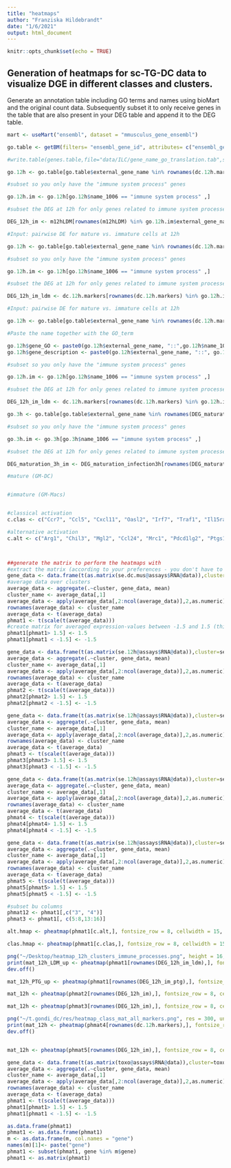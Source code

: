 ```yaml
---
title: "heatmaps"
author: "Franziska Hildebrandt"
date: "1/6/2021"
output: html_document
---
```


```r
knitr::opts_chunk$set(echo = TRUE)
```

## Generation of heatmaps for sc-TG-DC data to visualize DGE in different classes and clusters.

Generate an annotation table including GO terms and names using bioMart and the original count data. Subsequently subset it to only receive genes in the table that are also present in your DEG table and append it to the DEG table.


```r

mart <- useMart("ensembl", dataset = "mmusculus_gene_ensembl")

go.table <- getBM(filters= "ensembl_gene_id", attributes= c("ensembl_gene_id", "external_gene_name", "description", "go_id","name_1006", "namespace_1003"), values= rownames(dc.data.mus), mart= mart)

#write.table(genes.table,file="data/ILC/gene_name_go_translation.tab",sep="\t")

```

```r

go.12h <- go.table[go.table$external_gene_name %in% rownames(dc.12h.markers) ,]

#subset so you only have the "immune system process" genes 

go.12h.im <- go.12h[go.12h$name_1006 == "immune system process" ,]

#subset the DEG at 12h for only genes related to immune system processes

DEG_12h_im <- m12hLDM[rownames(m12hLDM) %in% go.12h.im$external_gene_name ,]

```

```r

#Input: pairwise DE for mature vs. immature cells at 12h 

go.12h <- go.table[go.table$external_gene_name %in% rownames(dc.12h.markers) ,]

#subset so you only have the "immune system process" genes 

go.12h.im <- go.12h[go.12h$name_1006 == "immune system process" ,]

#subset the DEG at 12h for only genes related to immune system processes

DEG_12h_im_ldm <- dc.12h.markers[rownames(dc.12h.markers) %in% go.12h.im$external_gene_name ,]

```

```r

#Input: pairwise DE for mature vs. immature cells at 12h 

go.12h <- go.table[go.table$external_gene_name %in% rownames(dc.12h.markers) ,]

#Paste the name together with the GO_term

go.12h$gene_GO <- paste0(go.12h$external_gene_name, "::",go.12h$name_1006)
go.12h$gene_description <- paste0(go.12h$external_gene_name, "::", go.12h$description)

#subset so you only have the "immune system process" genes 

go.12h.im <- go.12h[go.12h$name_1006 == "immune system process" ,]

#subset the DEG at 12h for only genes related to immune system processes

DEG_12h_im_ldm <- dc.12h.markers[rownames(dc.12h.markers) %in% go.12h.im$external_gene_name ,]

```


```r

go.3h <- go.table[go.table$external_gene_name %in% rownames(DEG_maturation_infection3h) ,]

#subset so you only have the "immune system process" genes 

go.3h.im <- go.3h[go.3h$name_1006 == "immune system process" ,]

#subset the DEG at 12h for only genes related to immune system processes

DEG_maturation_3h_im <- DEG_maturation_infection3h[rownames(DEG_maturation_infection3h) %in% go.3h.im$external_gene_name ,]

```


```r


#mature (GM-DC)


#immature (GM-Macs)


#classical activation
c.clas <- c("Ccr7", "Ccl5", "Cxcl11", "Oasl2", "Irf7", "Traf1", "Il15ra", "Relb", "Tlr2", "Cxcl16", "Stat1", "Nfkbie", "Il23a", "Ccl3")

#alternative activation
c.alt <- c("Arg1", "Chil3", "Mgl2", "Ccl24", "Mrc1", "Pdcd1lg2", "Ptgs1", "Igf1", "Irf4", "Clec7a", "Retnla", "Ccl17")




```

```r

##generate the matrix to perform the heatmaps with 
#extract the matrix (according to your preferences - you don't have to specifiy previous clustering but you can)
gene_data <- data.frame(t(as.matrix(se.dc.mus@assays$RNA@data)),cluster= se.dc.mus$seurat_clusters,check.names = F)
#average data over clusters 
average_data <- aggregate(.~cluster, gene_data, mean)
cluster_name <- average_data[,1]
average_data <- apply(average_data[,2:ncol(average_data)],2,as.numeric)
rownames(average_data) <- cluster_name
average_data <- t(average_data)
phmat1 <- t(scale(t(average_data)))
#create matrix for averaged expression-values between -1.5 and 1.5 (this can be adjusted)
phmat1[phmat1> 1.5] <- 1.5
phmat1[phmat1 < -1.5] <- -1.5

gene_data <- data.frame(t(as.matrix(se.12h@assays$RNA@data)),cluster=se.12h$seurat_clusters,check.names = F)
average_data <- aggregate(.~cluster, gene_data, mean)
cluster_name <- average_data[,1]
average_data <- apply(average_data[,2:ncol(average_data)],2,as.numeric)
rownames(average_data) <- cluster_name
average_data <- t(average_data)
phmat2 <- t(scale(t(average_data)))
phmat2[phmat2> 1.5] <- 1.5
phmat2[phmat2 < -1.5] <- -1.5

gene_data <- data.frame(t(as.matrix(se.12h@assays$RNA@data)),cluster=se.12h$cluster_maturation,check.names = F)
average_data <- aggregate(.~cluster, gene_data, mean)
cluster_name <- average_data[,1]
average_data <- apply(average_data[,2:ncol(average_data)],2,as.numeric)
rownames(average_data) <- cluster_name
average_data <- t(average_data)
phmat3 <- t(scale(t(average_data)))
phmat3[phmat3> 1.5] <- 1.5
phmat3[phmat3 < -1.5] <- -1.5

gene_data <- data.frame(t(as.matrix(se.12h@assays$RNA@data)),cluster=se.12h$cell_class_maturation,check.names = F)
average_data <- aggregate(.~cluster, gene_data, mean)
cluster_name <- average_data[,1]
average_data <- apply(average_data[,2:ncol(average_data)],2,as.numeric)
rownames(average_data) <- cluster_name
average_data <- t(average_data)
phmat4 <- t(scale(t(average_data)))
phmat4[phmat4> 1.5] <- 1.5
phmat4[phmat4 < -1.5] <- -1.5

gene_data <- data.frame(t(as.matrix(se.12h@assays$RNA@data)),cluster=se.12h$cluster_and_cell_class,check.names = F)
average_data <- aggregate(.~cluster, gene_data, mean)
cluster_name <- average_data[,1]
average_data <- apply(average_data[,2:ncol(average_data)],2,as.numeric)
rownames(average_data) <- cluster_name
average_data <- t(average_data)
phmat5 <- t(scale(t(average_data)))
phmat5[phmat5> 1.5] <- 1.5
phmat5[phmat5 < -1.5] <- -1.5


```

```r

#subset bu columns
phmat12 <- phmat1[,c("3", "4")]
phmat3 <- phmat1[, c(5:8,13:16)]

```

```r

alt.hmap <- pheatmap(phmat1[c.alt,], fontsize_row = 8, cellwidth = 15, clustering_distance_rows = "correlation", cluster_cols = F, color = colorRampPalette(c("#440154" ,"#21908C", "#FDE725"))(200))

clas.hmap <- pheatmap(phmat1[c.clas,], fontsize_row = 8, cellwidth = 15, clustering_distance_rows = "correlation", cluster_cols = F, color = colorRampPalette(c("#440154" ,"#21908C", "#FDE725"))(200))

png("~/Desktop/heatmap_12h_clusters_immune_processes.png", height = 16, width = 8, units = "cm", res = 600)
print(mat_12h_LDM_up <- pheatmap(phmat1[rownames(DEG_12h_im_ldm),], fontsize_row = 8, cellwidth = 15, clustering_distance_rows = "correlation", cluster_cols = F,color = colorRampPalette(c("#440154" ,"#21908C", "#FDE725"))(1000)))
dev.off()

mat_12h_PTG_up <- pheatmap(phmat1[rownames(DEG_12h_im_ptg),], fontsize_row = 8, cellwidth = 15, clustering_distance_rows = "correlation", cluster_cols = F, color = colorRampPalette(c("#440154" ,"#21908C", "#FDE725"))(1000))

mat_12h <- pheatmap(phmat2[rownames(DEG_12h_im),], fontsize_row = 8, cellwidth = 15, clustering_distance_rows = "correlation", cluster_cols = F, color = colorRampPalette(c("#440154" ,"#21908C", "#FDE725"))(1000))

mat_12h <- pheatmap(phmat3[rownames(DEG_12h_im),], fontsize_row = 8, cellwidth = 15, clustering_distance_rows = "correlation", cluster_cols = F, color = colorRampPalette(c("#440154" ,"#21908C", "#FDE725"))(1000))

png("~/t.gondi_dc/res/heatmap_class_mat_all_markers.png", res = 300, units = "cm", height = 20, width = 7)
print(mat_12h <- pheatmap(phmat4[rownames(dc.12h.markers),], fontsize_row = 5, cellwidth = 15, clustering_distance_rows = "correlation", cluster_cols = F, color = colorRampPalette(c("#440154" ,"#21908C", "#FDE725"))(1000)))
dev.off()


mat_12h <- pheatmap(phmat5[rownames(DEG_12h_im),], fontsize_row = 8, cellwidth = 15, clustering_distance_rows = "euclidean", cluster_cols = F, color = colorRampPalette(c("#440154" ,"#21908C", "#FDE725"))(1000))


```


```r

gene_data <- data.frame(t(as.matrix(toxo@assays$RNA@data)),cluster=toxo$group,check.names = F)
average_data <- aggregate(.~cluster, gene_data, mean)
cluster_name <- average_data[,1]
average_data <- apply(average_data[,2:ncol(average_data)],2,as.numeric)
rownames(average_data) <- cluster_name
average_data <- t(average_data)
phmat1 <- t(scale(t(average_data)))
phmat1[phmat1> 1.5] <- 1.5
phmat1[phmat1 < -1.5] <- -1.5

```


```r

as.data.frame(phmat1)
phmat1 <- as.data.frame(phmat1)
m <- as.data.frame(m, col.names = "gene")
names(m)[1]<- paste("gene")
phmat1 <- subset(phmat1, gene %in% m$gene)
phmat1 <- as.matrix(phmat1)

```

